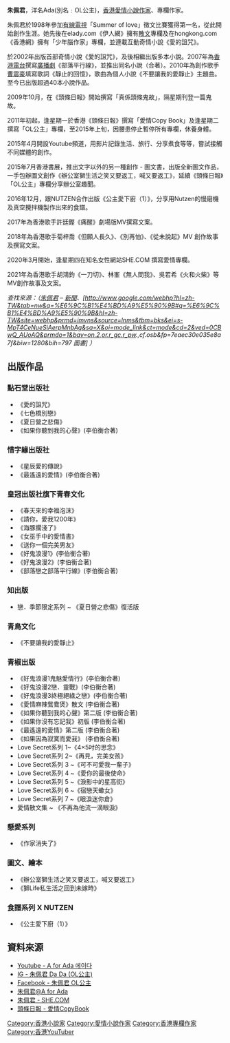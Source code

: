 {{refimprove|time=2012-01-12T10:23:39+00:00}}
{{Infobox Writer
| name        = 朱佩君
| image       = 
| imagesize   = 
| caption     = 
| birth_date  = 
| birth_place = 香港
| death_date  = 
| death_place = 
| occupation  = 作家
| nationality = 
| period      = 
| genre       = 愛情小說
| subject     = 
| movement    = 
| magnum_opus = 
| notableworks = 「OL公主」專欄、《夏日營之悲傷》、好鬼浪漫系列
| influences  = 
| influenced  = 
| signature   = 
| awards      = 
| website     = [http://www.facebook.com/OLAforAda Facebook專頁]
| footnotes   = 
}}

'''朱佩君'''，洋名Ada(別名﹕OL公主)，[[香港|香港]][[愛情小說|愛情小說]][[作家|作家]]、專欄作家。

朱佩君於1998年參加[[有線電視|有線電視]]「Summer of love」徵文比賽獲得第一名，從此開始創作生涯。她先後在elady.com《伊人網》擁有[[散文|散文]]專欄及在hongkong.com《香港網》擁有「少年腦作家」專欄，並連載互動奇情小說《愛的詛咒》。

於2002年出版首部奇情小說《愛的詛咒》，及後相繼出版多本小說。2007年為[[香港電台|香港電台]]撰寫[[廣播劇|廣播劇]]《部落平行線》，並推出同名小說（合著）。2010年為創作歌手[[曹震豪|曹震豪]]填寫歌詞《靜止的回憶》，歌曲為個人小說《不要讓我的愛靜止》主題曲。
至今已出版超過40本小說作品。

2009年10月，在《頭條日報》開始撰寫「真係頭條鬼故」，隔星期刊登一篇鬼故。

2011年初起，逢星期一於香港《頭條日報》撰寫「愛情Copy Book」及逢星期二撰寫「OL公主」專欄，至2015年上旬，因腰患停止暫停所有專欄，休養身體。

2015年4月開設Youtube頻道，用影片記錄生活、旅行、分享煮食等等，嘗試接觸不同媒體的創作。

2015年7月香港書展，推出文字以外的另一種創作 - 圖文書，出版全新圖文作品，一手包辦圖文創作《辦公室獅生活之笑又要返工，喊又要返工》，延續《頭條日報》「OL公主」專欄分享辦公室趣聞。

2016年12月，跟NUTZEN合作出版《公主愛下廚（1）》，分享用Nutzen的慢磨機及真空攪拌機製作出來的食譜。

2017年為香港歌手許廷鏗《痛醒》劇場版MV撰寫文案。

2018年為香港歌手菊梓喬《但願人長久》、《別再怕》、《從未說起》MV 創作故事及撰寫文案。

2020年3月開始，逢星期四在知名女性網站SHE.COM 撰寫愛情專欄。

2021年為香港歌手胡鴻鈞《一刀切》、林峯《無人問我》、吳若希《火和火柴》等MV創作故事及文案。

''查找來源：（[http://www.google.com/search?&as_eq=wikipedia&q=%22%E6%9C%B1%E4%BD%A9%E5%90%9B%22 朱佩君] – [http://www.google.com/search?hl=zh-TW&gl=hk&tbm=nws&btnmeta_news_search=1&q=%E6%9C%B1%E4%BD%A9%E5%90%9B&oq=%E6%9C%B1%E4%BD%A9%E5%90%9B&aq=f&aqi=&aql=&gs_sm=e&gs_upl=0l0l1l127l0l0l0l0l0l0l0l0ll0l0 新聞]、[http://www.google.com/webhp?hl=zh-TW&tab=nw&q=%E6%9C%B1%E4%BD%A9%E5%90%9B#q=%E6%9C%B1%E4%BD%A9%E5%90%9B&hl=zh-TW&site=webhp&prmd=imvns&source=lnms&tbm=bks&ei=s-MpT4CeNueSiAerpMnbAg&sa=X&oi=mode_link&ct=mode&cd=2&ved=0CBwQ_AUoAQ&prmdo=1&bav=on.2,or.r_gc.r_pw.,cf.osb&fp=7eaec30e035e8a7f&biw=1280&bih=797 圖書] {{Wayback|url=http://www.google.com/webhp?hl=zh-TW&tab=nw&q=%E6%9C%B1%E4%BD%A9%E5%90%9B#q=%E6%9C%B1%E4%BD%A9%E5%90%9B&hl=zh-TW&site=webhp&prmd=imvns&source=lnms&tbm=bks&ei=s-MpT4CeNueSiAerpMnbAg&sa=X&oi=mode_link&ct=mode&cd=2&ved=0CBwQ_AUoAQ&prmdo=1&bav=on.2,or.r_gc.r_pw.,cf.osb&fp=7eaec30e035e8a7f&biw=1280&bih=797 |date=20160617213930 }}）''

==出版作品==
===點石堂出版社===
*《愛的詛咒》
*《七色橋別戀》
*《夏日營之悲傷》
*《如果你聽到我的心聲》(李伯衡合著)

===惜字緣出版社===
*《星辰愛的傳說》
*《最遙遠的愛情》(李伯衡合著)

===皇冠出版社旗下青春文化===
*《春天來的幸福泡沫》
*《請你，愛我1200年》
*《海豚擱淺了》
*《女巫手中的愛情書》
*《送你一個完美男友》
*《好鬼浪漫1》(李伯衡合著)
*《好鬼浪漫2》(李伯衡合著)
*《部落戀之部落平行線》(李伯衡合著)

===知出版===
*戀．季節限定系列 ~ 《夏日營之悲傷》復活版 

===青鳥文化===
*《不要讓我的愛靜止》

===青椒出版===
*《好鬼浪漫1鬼魅愛情行》(李伯衡合著)
*《好鬼浪漫2戀．靈戰》(李伯衡合著)
*《好鬼浪漫3終極絕綠之戀》(李伯衡合著)
*《愛情麻辣鴛鴦煲》散文 (李伯衡合著)
*《如果你聽到我的心聲》第二版 (李伯衡合著)
*《如果你沒有忘記我》初版 (李伯衡合著)
*《最遙遠的愛情》第二版 (李伯衡合著)
*《如果因為寂寞而愛我》 (李伯衡合著)
*Love Secret系列 1~《4×5吋的思念》
*Love Secret系列 2~《再見，完美女孩》
*Love Secret系列 3 ~《可不可愛我一輩子》
*Love Secret系列 4 ~《愛你的最後使命》
*Love Secret系列 5 ~《淚影中的星高街》
*Love Secret系列 6 ~《宿戀天蠍女》
*Love Secret系列 7 ~《眼淚迷你倉》
*愛情散文集 ~ 《不再為他流一滴眼淚》

===懸愛系列===
*《作家消失了》

===圖文、繪本===
*《辦公室獅生活之笑又要返工，喊又要返工》
*《獅Life私生活之回到未嫁時》

===食譜系列 X NUTZEN===
*《公主愛下廚（1）》

==資料來源==
*[https://www.youtube.com/princessOL_aforada Youtube - A for Ada 에이다] {{Wayback|url=https://www.youtube.com/princessOL_aforada |date=20200323094513 }}
*[https://www.instagram.com/princessada/ IG - 朱佩君 Da Da (OL公主) ]
*[http://www.facebook.com/OLAforAda Facebook - 朱佩君 OL公主] {{Wayback|url=http://www.facebook.com/OLAforAda |date=20191229191025 }}
*[http://aforada.pixnet.net/blog 朱佩君@A for Ada] {{Wayback|url=http://aforada.pixnet.net/blog |date=20191209220706 }}
*[https://www.she.com/author/guestwriter9934/ 朱佩君 - SHE.COM] {{Wayback|url=https://www.she.com/author/guestwriter9934/ |date=20200815014137 }}
*[http://blogcity.me/blog/list_blog_express.asp?f=6YNSECE1G0224146 頭條日報 - 愛情CopyBook] {{Wayback|url=http://blogcity.me/blog/list_blog_express.asp?f=6YNSECE1G0224146 |date=20160304120616 }}

[[Category:香港小說家|Category:香港小說家]]
[[Category:愛情小說作家|Category:愛情小說作家]]
[[Category:香港專欄作家|Category:香港專欄作家]]
[[Category:香港YouTuber|Category:香港YouTuber]]